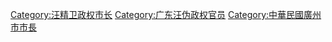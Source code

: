 [[Category:汪精卫政权市长|Category:汪精卫政权市长]]
[[Category:广东汪伪政权官员|Category:广东汪伪政权官员]]
[[Category:中華民國廣州市市長|Category:中華民國廣州市市長]]